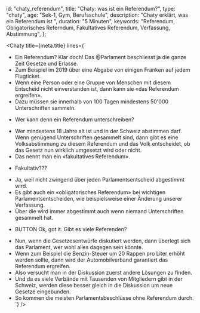 
  id: "chaty_referendum",
  title: "Chaty: was ist ein Referendum?",
  type: "chaty",
  age: "Sek-1, Gym, Berufsschule",
  description: "Chaty erklärt, was ein Referendum ist ",
  duration: "5 Minuten",
  keywords:
    "Referendum, Obligatorisches Referndum, Fakultatives Referendum, Verfassung, Abstimmung",
};

<Chaty
  title={meta.title}
  lines={`
- Ein Referendum? Klar doch! Das @Parlament beschliesst ja die ganze Zeit Gesetze und Erlasse.
- Zum Beispiel im 2019 über eine Abgabe von einigen Franken auf jedem Flugticket.
- Wenn eine Person oder eine Gruppe von Menschen mit diesem Entscheid nicht einverstanden ist, dann kann sie «das Referendum ergreifen».
- Dazu müssen sie innerhalb von 100 Tagen mindestens 50'000 Unterschriften sammeln.
* Wer kann denn ein Referendum unterschreiben?
- Wer mindestens 18 Jahre alt ist und in der Schweiz abstimmen darf. Wenn genügend Unterschriften gesammelt sind, dann gibt es eine Volksabstimmung zu diesem Referendum und das Volk entscheidet, ob das Gesetz nun wirklich umgesetzt wird oder nicht.
- Das nennt man ein «fakultatives Referendum».
* Fakultativ???
- Ja, weil nicht zwingend über jeden Parlamentsentscheid abgestimmt wird.
- Es gibt auch ein «obligatorisches Referendum» bei wichtigen Parlamentsentscheiden, wie beispielsweise einer Änderung unserer Verfassung.
- Über die wird immer abgestimmt auch wenn niemand Unterschriften gesammelt hat.
* BUTTON Ok, got it. Gibt es viele Referenden?
- Nun, wenn die Gesetzesentwürfe diskutiert werden, dann überlegt sich das Parlament, wer wohl alles dagegen sein könnte.
- Wenn zum Beispiel die Benzin-Steuer um 20 Rappen pro Liter erhöht werden sollte, dann wird der Automobilverband garantiert das Referendum ergreifen.
- Also versucht man in der Diskussion zuerst andere Lösungen zu finden.
- Und da es viele Verbände mit Tausenden von Mitgliedern gibt in der Schweiz, werden diese besser gleich in die Diskussion um neue Gesetze eingebunden.
- So kommen die meisten Parlamentsbeschlüsse ohne Referendum durch.
`}
/>
